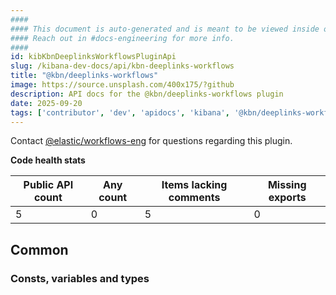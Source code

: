```yaml
---
####
#### This document is auto-generated and is meant to be viewed inside our experimental, new docs system.
#### Reach out in #docs-engineering for more info.
####
id: kibKbnDeeplinksWorkflowsPluginApi
slug: /kibana-dev-docs/api/kbn-deeplinks-workflows
title: "@kbn/deeplinks-workflows"
image: https://source.unsplash.com/400x175/?github
description: API docs for the @kbn/deeplinks-workflows plugin
date: 2025-09-20
tags: ['contributor', 'dev', 'apidocs', 'kibana', '@kbn/deeplinks-workflows']
---
```




Contact [@elastic/workflows-eng](https://github.com/orgs/elastic/teams/workflows-eng) for questions regarding this plugin.

**Code health stats**

| Public API count  | Any count | Items lacking comments | Missing exports |
|-------------------|-----------|------------------------|-----------------|
| 5 | 0 | 5 | 0 |

## Common

### Consts, variables and types
<DocDefinitionList data={kbnDeeplinksWorkflowsObj.common.misc}/>

